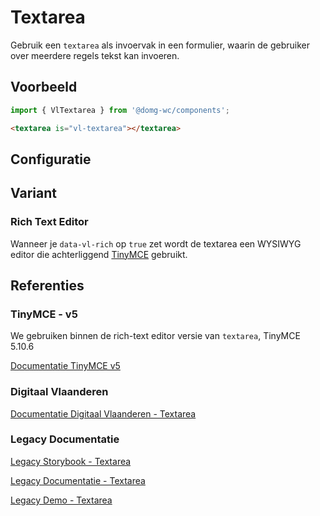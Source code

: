 
# Textarea

Gebruik een `textarea` als invoervak in een formulier, waarin de gebruiker over meerdere regels tekst kan invoeren.


## Voorbeeld

```js
import { VlTextarea } from '@domg-wc/components';
```

```html
<textarea is="vl-textarea"></textarea>
```

<Canvas of={VlTextareaStories.TextareaDefault} />


## Configuratie

<ArgTypes of={VlTextareaStories.TextareaDefault} />


## Variant

### Rich Text Editor

Wanneer je `data-vl-rich` op `true` zet wordt de textarea een WYSIWYG editor die achterliggend
[TinyMCE](https://www.tiny.cloud/) gebruikt.

<Canvas of={VlTextareaStories.TextareaRich} />


## Referenties

### TinyMCE - v5

We gebruiken binnen de rich-text editor versie van `textarea`, TinyMCE 5.10.6

[Documentatie TinyMCE v5](https://www.tiny.cloud/docs)

### Digitaal Vlaanderen

[Documentatie Digitaal Vlaanderen - Textarea](https://overheid.vlaanderen.be/webuniversum/v3/documentation/forms/vl-ui-textarea)

### Legacy Documentatie

[Legacy Storybook - Textarea](https://webcomponenten.omgeving.vlaanderen.be/storybook/?path=/story/legacy-vl-textarea--default)

[Legacy Documentatie - Textarea](https://webcomponenten.omgeving.vlaanderen.be/doc/VlTextarea.html)

[Legacy Demo - Textarea](https://webcomponenten.omgeving.vlaanderen.be/demo/vl-textarea.html)
